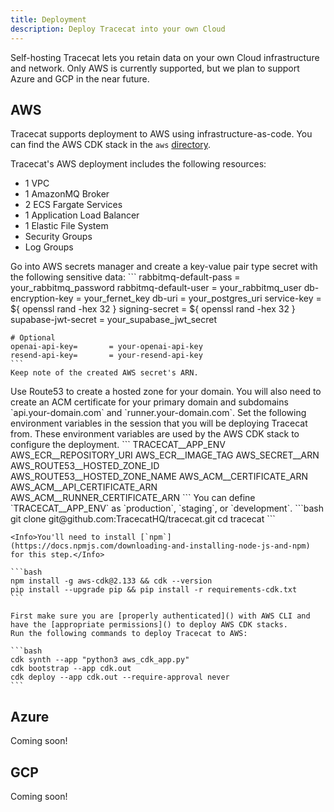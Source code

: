 ```yaml
---
title: Deployment
description: Deploy Tracecat into your own Cloud
---
```


Self-hosting Tracecat lets you retain data on your own Cloud infrastructure and network.
Only AWS is currently supported, but we plan to support Azure and GCP in the near future.

## AWS

Tracecat supports deployment to AWS using infrastructure-as-code.
You can find the AWS CDK stack in the `aws` [directory](https://github.com/TracecatHQ/tracecat/blob/main/aws/stack.py).

Tracecat's AWS deployment includes the following resources:
- 1 VPC
- 1 AmazonMQ Broker
- 2 ECS Fargate Services
- 1 Application Load Balancer
- 1 Elastic File System
- Security Groups
- Log Groups

<Steps>
  <Step title="Create AWS secret">
    Go into AWS secrets manager and create a key-value pair type secret with the following sensitive data:
    ```
    rabbitmq-default-pass = your_rabbitmq_password
    rabbitmq-default-user = your_rabbitmq_user
    db-encryption-key     = your_fernet_key
    db-uri                = your_postgres_uri
    service-key           = ${ openssl rand -hex 32 }
    signing-secret        = ${ openssl rand -hex 32 }
    supabase-jwt-secret   = your_supabase_jwt_secret

    # Optional
    openai-api-key=       = your-openai-api-key
    resend-api-key=       = your-resend-api-key
    ```
    Keep note of the created AWS secret's ARN.
  </Step>
  <Step title="Configure domains and TLS certificates">
    Use Route53 to create a hosted zone for your domain.
    You will also need to create an ACM certificate for your primary domain
    and subdomains `api.your-domain.com` and `runner.your-domain.com`.
  </Step>
  <Step title="Set environment variables">
    Set the following environment variables in the session that you will be deploying Tracecat from.
    These environment variables are used by the AWS CDK stack to configure the deployment.
    ```
    TRACECAT__APP_ENV
    AWS_ECR__REPOSITORY_URI
    AWS_ECR__IMAGE_TAG
    AWS_SECRET__ARN
    AWS_ROUTE53__HOSTED_ZONE_ID
    AWS_ROUTE53__HOSTED_ZONE_NAME
    AWS_ACM__CERTIFICATE_ARN
    AWS_ACM__API_CERTIFICATE_ARN
    AWS_ACM__RUNNER_CERTIFICATE_ARN
    ```
    <Info>You can define `TRACECAT__APP_ENV` as `production`, `staging`, or `development`.</Info>

  </Step>
  <Step title="Clone GitHub repository">
    ```bash
    git clone git@github.com:TracecatHQ/tracecat.git
    cd tracecat
    ```
  </Step>
  <Step title="Install AWS CDK dependencies">

    <Info>You'll need to install [`npm`](https://docs.npmjs.com/downloading-and-installing-node-js-and-npm) for this step.</Info>

    ```bash
    npm install -g aws-cdk@2.133 && cdk --version
    pip install --upgrade pip && pip install -r requirements-cdk.txt
    ```
  </Step>
  <Step title="Deploy AWS CDK stack">

    First make sure you are [properly authenticated]() with AWS CLI and have the [appropriate permissions]() to deploy AWS CDK stacks.
    Run the following commands to deploy Tracecat to AWS:

    ```bash
    cdk synth --app "python3 aws_cdk_app.py"
    cdk bootstrap --app cdk.out
    cdk deploy --app cdk.out --require-approval never
    ```
  </Step>
</Steps>

## Azure

Coming soon!

## GCP

Coming soon!
